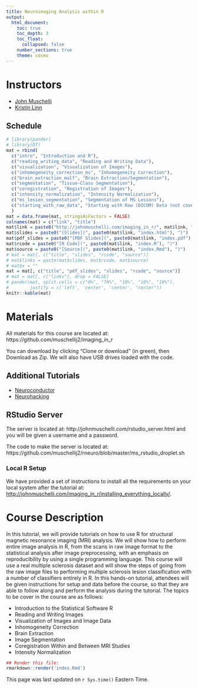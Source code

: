 ```yaml
---
title: Neuroimaging Analysis within R
output:
  html_document:
    toc: true
    toc_depth: 3
    toc_float:
      collapsed: false
    number_sections: true   
    theme: cosmo
---
```



# Instructors

  * [John Muschelli](http://www.johnmuschelli.com/)
  * [Kristin Linn](http://www.kristinlinn.com/)


## Schedule

```r
# library(pander)
# library(DT)
mat = rbind(
  c("intro", "Introduction and R"),
  c("reading_writing_data", "Reading and Writing Data"),
  c("visualization", "Visualization of Images"),
  c("inhomogeneity_correction_ms", "Inhomogeneity Correction"),
  c("brain_extraction_malf", "Brain Extraction/Segmentation"),
  c("segmentation", "Tissue-Class Segmentation"),
  c("coregistration", "Registration of Images"),
  c("intensity_normalization", "Intensity Normalization"),
  c("ms_lesion_segmentation", "Segmentation of MS Lesions"),
  c("starting_with_raw_data", "Starting with Raw (DICOM) Data (not covered)")
  )
mat = data.frame(mat, stringsAsFactors = FALSE)
colnames(mat) = c("link", "title")
mat$link = paste0("http://johnmuschelli.com/imaging_in_r/", mat$link, "/")
mat$slides = paste0("[Slides](", paste0(mat$link, "index.html"), ")")
mat$pdf_slides = paste0("[PDF Slides](", paste0(mat$link, "index.pdf"), ")")
mat$rcode = paste0("[R Code](", paste0(mat$link, "index.R"), ")")
mat$source = paste0("[Source](", paste0(mat$link, "index.Rmd"), ")")
# mat = mat[, c("title", "slides", "rcode", "source")]
# mat$links = paste(mat$slides, mat$rcode, mat$source)
# mat$x = ""
mat = mat[, c("title", "pdf_slides", "slides", "rcode", "source")]
# mat = mat[, c("links"), drop = FALSE]
# pander(mat, split.cells = c("0%", "70%", "10%", "10%", "10%"),
#        justify = c('left', 'center', 'center', "center"))
knitr::kable(mat)
```


# Materials
All materials for this course are located at: 
https://github.com/muschellij2/imaging_in_r

You can download by clicking "Clone or download" (in green), then Download as Zip.  We will also have USB drives loaded with the code.

## Additional Tutorials

* [Neuroconductor](https://neuroconductor.org/neuroc-help)
* [Neurohacking](https://www.coursera.org/learn/neurohacking)

## RStudio Server
The server is located at:
http://johnmuschelli.com/rstudio_server.html
and you will be given a username and a password.

The code to make the server is located at:
https://github.com/muschellij2/rneuro/blob/master/ms_rstudio_droplet.sh

### Local R Setup

We have provided a set of instructions to install all the requirements on your local system after the tutorial at:
[http://johnmuschelli.com/imaging_in_r/installing_everything_locally/](http://johnmuschelli.com/imaging_in_r/installing_everything_locally/). 

# Course Description 
In this tutorial, we will provide tutorials on how to use R for structural magnetic resonance imaging (MRI) analysis. We will show how to perform entire image analysis in R, from the scans in raw image format to the statistical analysis after image preprocessing, with an emphasis on reproducibility by using a single programming language. This course will use a real multiple sclerosis dataset and will show the steps of going from the raw image files to performing multiple sclerosis lesion classification with a number of classifiers entirely in R. In this hands-on tutorial, attendees will be given instructions for setup and data before the course, so that they are able to follow along and perform the analysis during the tutorial. The topics to be cover in the course are as follows:

- Introduction to the Statistical Software R
- Reading and Writing Images
- Visualization of Images and Image Data
- Inhomogeneity Correction 
- Brain Extraction 
- Image Segmentation 
- Coregistration Within and Between MRI Studies
- Intensity Normalization 


```r
## Render this file:
rmarkdown::render('index.Rmd')
```

This page was last updated on `r Sys.time()` Eastern Time.
